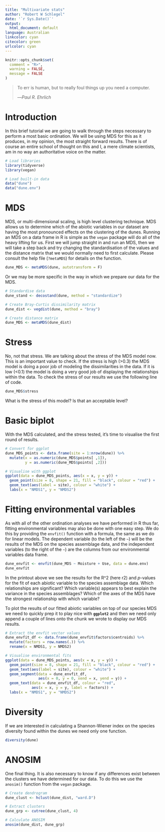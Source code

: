 ```yaml
---
title: "Multivariate stats"
author: "Robert W Schlegel"
date: '`r Sys.Date()`'
output:
  html_document: default
language: Australian
linkcolor: cyan
citecolor: green
urlcolor: cyan
---
```


```r
knitr::opts_chunk$set(
  comment = "R>", 
  warning = FALSE, 
  message = FALSE
)
```

> To err is human, but to really foul things up you need a computer.   
>
> ---_Paul R. Ehrlich_

# Introduction

In this brief tutorial we are going to walk through the steps necessary to perform a most basic ordination. We will be using MDS for this as it produces, in my opinion, the most straight forward results. There is of course an entire school of thought on this and I, a mere climate scientists, am in no way an authoritative voice on the matter.

```r
# Load libraries
library(tidyverse)
library(vegan)

# Load built-in data
data("dune")
data("dune.env")
```

# MDS

MDS, or multi-dimensional scaling, is high level clustering technique. MDS allows us to determine which of the abiotic variables in our dataset are having the most pronounced effects on the clustering of the dunes. Running an MDS on a data frame in R is simple as the `vegan` package will do all of the heavy lifting for us. First we will jump straight in and run an MDS, then we will take a step back and try changing the standardisation of the values and the distance matrix that we would normally need to first calculate. Please consult the help file (`?metaMDS`) for details on the function.

```r
dune_MDS <- metaMDS(dune, autotransform = F)
```

Or we may be more specific in the way in which we prepare our data for the MDS.

```r
# Standardise data
dune_stand <- decostand(dune, method = "standardize")

# Create Bray-Curtis dissimilarity matrix
dune_dist <- vegdist(dune, method = "bray")

# Create distance matrix
dune_MDS <- metaMDS(dune_dist)
```


# Stress

No, not that stress. We are talking about the stress of the MDS model now. This is an important value to check. If the stress is high (>0.3) the MDS model is doing a poor job of modeling the dissimilarities in the data. If it is low (<0.1) the model is doing a very good job of displaying the relationships within the data. To check the stress of our results we use the following line of code.

```r
dune_MDS$stress
```

What is the stress of this model? Is that an acceptable level?

# Basic biplot

With the MDS calculated, and the stress tested, it's time to visualise the first round of results.

```r
# Convert for ggplot
dune_MDS_points <- data.frame(site = 1:nrow(dune)) %>%
  mutate(x = as.numeric(dune_MDS$points[ ,1]),
         y = as.numeric(dune_MDS$points[ ,2]))

# Visualise with ggplot
ggplot(data = dune_MDS_points, aes(x = x, y = y)) +
  geom_point(size = 8, shape = 21, fill = "black", colour = "red") +
  geom_text(aes(label = site), colour = "white") +
  labs(x = "NMDS1", y = "NMDS2")
```

# Fitting environmental variables

As with all of the other ordination analyses we have performed in R thus far, fitting environmental variables may also be done with one easy step. We do this by providing the `envfit()` function with a formula, the same as we do for linear models. The dependent variable (to the left of the `~`) will be the results of the MDS on the species assemblage data, and the independent variables (to the right of the `~`) are the columns from our environmental variables data frame.

```r
dune_envfit <- envfit(dune_MDS ~ Moisture + Use, data = dune.env)
dune_envfit
```

In the printout above we see the results for the R^2 (here r2) and _p_-values for the fit of each abiotic variable to the species assemblage data. Which relationships are significant? Which variable(s) appears to best explain the variance in the species assemblages? Which of the axes of the MDS have the strongest relationship with which variable?

To plot the results of our fitted abiotic variables on top of our species MDS we need to quickly prep it to play nice with **`ggplot2`** and then we need only append a couple of lines onto the chunk we wrote to display our MDS results.

```r
# Extract the envfit vector values
dune_envfit_df <- data.frame(dune_envfit$factors$centroids) %>%
  mutate(factors = row.names(.)) %>%
  rename(x = NMDS1, y = NMDS2)

# Visualise environmental fits
ggplot(data = dune_MDS_points, aes(x = x, y = y)) +
  geom_point(size = 8, shape = 21, fill = "black", colour = "red") +
  geom_text(aes(label = site), colour = "white") +
  geom_segment(data = dune_envfit_df,
               aes(x = 0, y = 0, xend = x, yend = y)) +
  geom_text(data = dune_envfit_df, colour = "red", 
            aes(x = x, y = y, label = factors)) +
  labs(x = "NMDS1", y = "NMDS2")
```

# Diversity

If we are interested in calculating a Shannon-Wiener index on the species diversity found within the dunes we need only one function.

```r
diversity(dune)
```

# ANOSIM
One final thing. It is also necessary to know if any differences exist between the clusters we have determined for our data. To do this we use the `anosim()` function from the `vegan` package.

```r
# Create dendrogram
dune_clust <- hclust(dune_dist, "ward.D")

# Extract clusters
dune_grp <- cutree(dune_clust, 4)

# Calculate ANOSIM
anosim(dune_dist, dune_grp)
```
